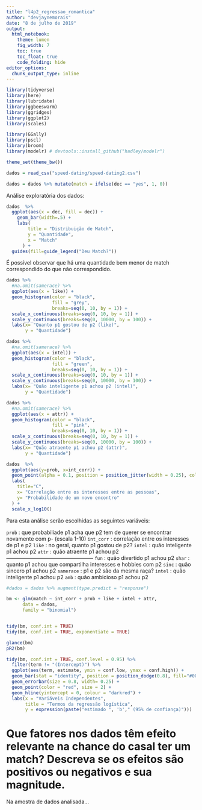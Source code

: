 ```yaml
---
title: "l4p2_regressao_romantica"
author: "devjaynemorais"
date: "8 de julho de 2019"
output: 
  html_notebook:
    theme: lumen
    fig_width: 7
    toc: true
    toc_float: true
    code_folding: hide
editor_options: 
  chunk_output_type: inline
---
```

```r
library(tidyverse)
library(here)
library(lubridate)
library(ggbeeswarm)
library(ggridges)
library(ggplot2)
library(scales)

library(GGally)
library(pscl)
library(broom)
library(modelr) # devtools::install_github("hadley/modelr")

theme_set(theme_bw())
```


```r
dados = read_csv("speed-dating/speed-dating2.csv")

dados = dados %>% mutate(match = ifelse(dec == "yes", 1, 0))
```

Análise exploratória dos dados:

```r
dados  %>%
  ggplot(aes(x = dec, fill = dec)) + 
    geom_bar(width=.5) +
    labs(
        title = "Distribuição de Match",
        y = "Quantidade",
        x = "Match" 
      ) + 
  guides(fill=guide_legend("Deu Match?"))


```
É possível observar que há uma quantidade bem menor de match correspondido do que não correspondido.

```r
dados %>%
  #na.omit(samerace) %>%
  ggplot(aes(x = like)) +
  geom_histogram(color = "black",
                 fill = "grey",
                 breaks=seq(0, 10, by = 1)) +
  scale_x_continuous(breaks=seq(0, 10, by = 1)) +
  scale_y_continuous(breaks=seq(0, 10000, by = 100)) +
  labs(x= "Quanto p1 gostou de p2 (like)",
       y = "Quantidade")
``` 

```r
dados %>%
  #na.omit(samerace) %>%
  ggplot(aes(x = intel)) +
  geom_histogram(color = "black",
                 fill = "green",
                 breaks=seq(0, 10, by = 1)) +
  scale_x_continuous(breaks=seq(0, 10, by = 1)) +
  scale_y_continuous(breaks=seq(0, 10000, by = 100)) +
  labs(x= "Quão inteligente p1 achou p2 (intel)",
       y = "Quantidade")
``` 
```r
dados %>%
  #na.omit(samerace) %>%
  ggplot(aes(x = attr)) +
  geom_histogram(color = "black",
                 fill = "pink",
                 breaks=seq(0, 10, by = 1)) +
  scale_x_continuous(breaks=seq(0, 10, by = 1)) +
  scale_y_continuous(breaks=seq(0, 10000, by = 100)) +
  labs(x= "Quão atraente p1 achou p2 (attr)",
       y = "Quantidade")
``` 

```r
dados  %>%
  ggplot(aes(y=prob, x=int_corr)) +
  geom_point(alpha = 0.1, position = position_jitter(width = 0.25), color="purple") +
  labs(
    title="C", 
    x= "Correlação entre os interesses entre as pessoas", 
    y= "Probabilidade de um novo encontro"
  ) +
  scale_x_log10() 

```  
  
Para esta análise serão escolhidas as seguintes variáveis:

`prob` : que probabiliade p1 acha que p2 tem de querer se encontrar novamente com p- (escala 1-10)
`int_corr` : correlação entre os interesses de p1 e p2
`like` : no geral, quanto p1 gostou de p2?
`intel` : quão inteligente p1 achou p2
`attr` : quão atraente p1 achou p2
--------------------------------------------------
`fun` : quão divertido p1 achou p2
`shar` : quanto p1 achou que compartilha interesses e hobbies com p2
`sinc` : quão sincero p1 achou p2
`samerace` : p1 e p2 são da mesma raça?
`intel` : quão inteligente p1 achou p2
`amb` : quão ambicioso p1 achou p2  

```r

#dados = dados %>% augment(type.predict = "response")

bm <- glm(match ~ int_corr + prob + like + intel + attr,
      data = dados,  
      family = "binomial")


tidy(bm, conf.int = TRUE)
tidy(bm, conf.int = TRUE, exponentiate = TRUE)

glance(bm)
pR2(bm)
``` 

```r
tidy(bm, conf.int = TRUE, conf.level = 0.95) %>%
  filter(term != "(Intercept)") %>%
  ggplot(aes(term, estimate, ymin = conf.low, ymax = conf.high)) +
  geom_bar(stat = "identity", position = position_dodge(0.8), fill="#00b894", alpha=0.5, width=.7) + 
  geom_errorbar(size = 0.8, width= 0.25) +
  geom_point(color = "red", size = 2) +
  geom_hline(yintercept = 0, colour = "darkred") +
  labs(x = "Variáveis Independentes",
       title = "Termos da regressão logística",
       y = expression(paste("estimado ", 'b'," (95% de confiança)")))
``` 

# Que fatores nos dados têm efeito relevante na chance do casal ter um match? Descreva se os efeitos são positivos ou negativos e sua magnitude. 

Na amostra de dados analisada...